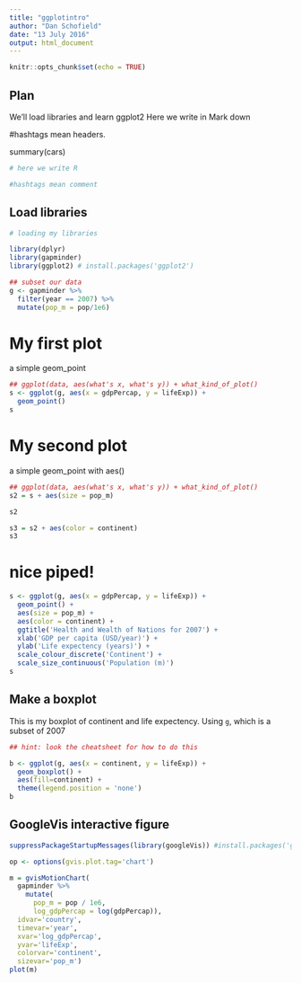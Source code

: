 ```yaml
---
title: "ggplotintro"
author: "Dan Schofield"
date: "13 July 2016"
output: html_document
---
```


```r
knitr::opts_chunk$set(echo = TRUE)
```
## Plan 
We'll load libraries and learn ggplot2
Here we write in Mark down

#hashtags mean headers. 

summary(cars)

```r
# here we write R

#hashtags mean comment
```

## Load libraries
```r
# loading my libraries

library(dplyr)
library(gapminder)
library(ggplot2) # install.packages('ggplot2')

## subset our data 
g <- gapminder %>% 
  filter(year == 2007) %>%
  mutate(pop_m = pop/1e6)
```

# My first plot
a simple geom_point
```r
## ggplot(data, aes(what's x, what's y)) + what_kind_of_plot()
s <- ggplot(g, aes(x = gdpPercap, y = lifeExp)) +
  geom_point()
s
```


# My second plot
a simple geom_point with aes()
```r
## ggplot(data, aes(what's x, what's y)) + what_kind_of_plot()
s2 = s + aes(size = pop_m)

s2

s3 = s2 + aes(color = continent)
s3 
```


# nice piped!

```r
s <- ggplot(g, aes(x = gdpPercap, y = lifeExp)) +
  geom_point() +
  aes(size = pop_m) +
  aes(color = continent) +
  ggtitle('Health and Wealth of Nations for 2007') +
  xlab('GDP per capita (USD/year)') +
  ylab('Life expectency (years)') +
  scale_colour_discrete('Continent') +
  scale_size_continuous('Population (m)')
s
```

## Make a boxplot 

This is my boxplot of continent and life expectency. 
Using `g`, which is a subset of 2007

```r
## hint: look the cheatsheet for how to do this

b <- ggplot(g, aes(x = continent, y = lifeExp)) +
  geom_boxplot() +
  aes(fill=continent) +
  theme(legend.position = 'none')
b
```


## GoogleVis interactive figure 

```r

suppressPackageStartupMessages(library(googleVis)) #install.packages('googleVis')

op <- options(gvis.plot.tag='chart')

m = gvisMotionChart(
  gapminder %>%
    mutate(
      pop_m = pop / 1e6,
      log_gdpPercap = log(gdpPercap)), 
  idvar='country', 
  timevar='year', 
  xvar='log_gdpPercap', 
  yvar='lifeExp', 
  colorvar='continent',
  sizevar='pop_m')
plot(m)
```

